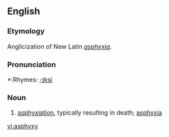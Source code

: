 ==English==

===Etymology===

Anglicization of New Latin ''[[asphyxia]]''.

===Pronunciation===
*:Rhymes: [[Rhymes:English:-ɪksi|-ɪksi]]

===Noun===
{{en-noun|asphyxies}}

# {{medicine|obsolete}} [[asphyxiation]], typically resulting in death; [[asphyxia]]

[[vi:asphyxy]]